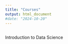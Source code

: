 ```yaml
---
title: "Courses"
output: html_document
#date: "2024-10-20"
---
```



  
  
##
  
  Introduction to Data Science
  
